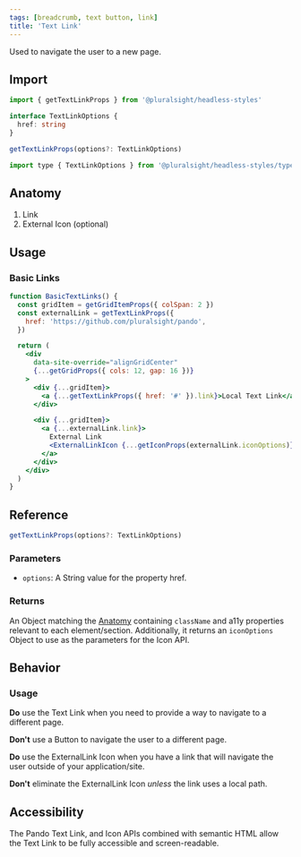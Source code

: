 ```yaml
---
tags: [breadcrumb, text button, link]
title: 'Text Link'
---
```



<p className="size-xxl">Used to navigate the user to a new page.</p>

<DocsLinkBar
  github="https://github.com/pluralsight/pando/tree/main/packages/headless-styles/src/components/TextLink"
  figma="https://www.figma.com/file/ZmH4XsZS5WnKeo28ylM5x1/Pando-UI-kit-(Web)?node-id=1214%3A50560&t=YLA3FBYLefNvfeuf-0"
/>

## Import

```javascript
import { getTextLinkProps } from '@pluralsight/headless-styles'
```

```typescript
interface TextLinkOptions {
  href: string
}

getTextLinkProps(options?: TextLinkOptions)
```

```javascript
import type { TextLinkOptions } from '@pluralsight/headless-styles/types'
```

## Anatomy

1. Link
2. External Icon (optional)

## Usage

### Basic Links

```jsx live
function BasicTextLinks() {
  const gridItem = getGridItemProps({ colSpan: 2 })
  const externalLink = getTextLinkProps({
    href: 'https://github.com/pluralsight/pando',
  })

  return (
    <div
      data-site-override="alignGridCenter"
      {...getGridProps({ cols: 12, gap: 16 })}
    >
      <div {...gridItem}>
        <a {...getTextLinkProps({ href: '#' }).link}>Local Text Link</a>
      </div>

      <div {...gridItem}>
        <a {...externalLink.link}>
          External Link
          <ExternalLinkIcon {...getIconProps(externalLink.iconOptions)} />
        </a>
      </div>
    </div>
  )
}
```

## Reference

```typescript
getTextLinkProps(options?: TextLinkOptions)
```

### Parameters

- `options`: A String value for the property href.

### Returns

An Object matching the [Anatomy](#anatomy) containing `className` and a11y properties relevant to each element/section. Additionally, it returns an `iconOptions` Object to use as the parameters for the Icon API.

## Behavior

### Usage

**Do** use the Text Link when you need to provide a way to navigate to a different page.

**Don't** use a Button to navigate the user to a different page.

**Do** use the ExternalLink Icon when you have a link that will navigate the user outside of your application/site.

**Don't** eliminate the ExternalLink Icon _unless_ the link uses a local path.

## Accessibility

The Pando Text Link, and Icon APIs combined with semantic HTML allow the Text Link to be fully accessible and screen-readable.
